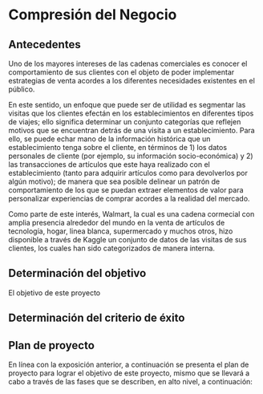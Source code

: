 # Compresión del Negocio

## Antecedentes

Uno de los mayores intereses de las cadenas comerciales es conocer el comportamiento de sus clientes con el objeto de poder implementar estrategias de venta acordes a los diferentes necesidades existentes en el público. 

En este sentido, un enfoque que puede ser de utilidad es segmentar las visitas que los clientes efectán en los establecimientos en diferentes tipos de viajes; ello significa determinar un conjunto categorías que reflejen motivos que se encuentran detrás de una visita a un establecimiento. Para ello, se puede echar mano de la información histórica que un establecimiento tenga sobre el cliente, en términos de 1) los datos personales de cliente (por ejemplo, su información socio-económica) y 2) las transacciones de artículos que este haya realizado con el establecimiento (tanto para adquirir artículos como para devolverlos por algún motivo); de manera que sea posible delinear un patrón de comportamiento de los que se puedan extraer elementos de valor para personalizar experiencias de comprar acordes a la realidad del mercado.

Como parte de este interés, Walmart, la cual es una cadena cormecial con amplia presencia alrededor del mundo en la venta de artículos de tecnología, hogar, linea blanca, supermercado y muchos otros, hizo disponible a través de Kaggle un conjunto de datos de las visitas de sus clientes, los cuales han sido categorizados de manera interna.




## Determinación del objetivo

El objetivo de este proyecto


## Determinación del criterio de éxito



## Plan de proyecto

En línea con la exposición anterior, a continuación se presenta el plan de proyecto para lograr el objetivo de este proyecto, mismo que se llevará a cabo a través de las fases que se describen, en alto nivel, a continuación:
